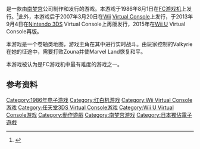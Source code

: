 {{refimprove|time=2015-08-03T21:09:53+00:00}}
{{NoteTA
| G1=Games
}}

{{vgname|女武士大冒险 时之钥传说|ja=ワルキューレの冒険 時の鍵伝説}}是一款由[[南梦宫|南梦宫]]公司制作和发行的游戏。本游戏于1986年8月1日在[[FC游戏机|FC游戏机]]上发行。<ref name="gamefaqs">{{cite web| url = http://www.gamefaqs.com/nes/578306-valkyrie-no-bouken-toki-no-kagi-densetsu/data| title = Release information| publisher = [[GameFAQs|GameFAQs]]| date = | accessdate = 2015-08-03| archive-date = 2015-09-14| archive-url = https://web.archive.org/web/20150914012914/http://www.gamefaqs.com/nes/578306-valkyrie-no-bouken-toki-no-kagi-densetsu/data| dead-url = no}}</ref>此外，本游戏后于2007年3月20日在[[Wii|Wii]] [[Virtual_Console|Virtual Console]]上发行，于2013年9月4日在[[Nintendo_3DS|Nintendo 3DS]] Virtual Console上再版发行，2015年在[[Wii_U|Wii U]] Virtual Console再版。

本游戏是一个卷轴类地图，游戏主角在其中进行实时战斗。由玩家控制的Valkyrie在她的征途中，需要打败Zouna并使Marvel Land恢复和平。

本游戏被认为是FC游戏机中最有难度的游戏之一。

== 参考资料 ==
{{Reflist}}

{{DEFAULTSORT:Valkyrie no Bouken Toki no Kagi Densetsu}}
[[Category:1986年电子游戏|Category:1986年电子游戏]]
[[Category:红白机游戏|Category:红白机游戏]]
[[Category:Wii_Virtual_Console游戏|Category:Wii Virtual Console游戏]]
[[Category:任天堂3DS_Virtual_Console游戏|Category:任天堂3DS Virtual Console游戏]]
[[Category:Wii_U_Virtual_Console游戏|Category:Wii U Virtual Console游戏]]
[[Category:動作遊戲|Category:動作遊戲]]
[[Category:南梦宫游戏|Category:南梦宫游戏]]
[[Category:日本獨佔電子遊戲|Category:日本獨佔電子遊戲]]

{{Action-videogame-stub}}
{{BandaiNamco-stub}}